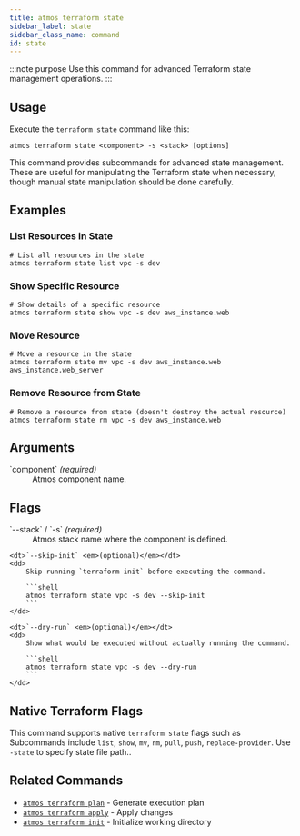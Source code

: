 ```yaml
---
title: atmos terraform state
sidebar_label: state
sidebar_class_name: command
id: state
---
```


:::note purpose
Use this command for advanced Terraform state management operations.
:::

<Screengrab title="atmos terraform state --help" slug="atmos-terraform-state--help" />

## Usage

Execute the `terraform state` command like this:

```shell
atmos terraform state <component> -s <stack> [options]
```

This command provides subcommands for advanced state management. These are useful for manipulating the Terraform state when necessary, though manual state manipulation should be done carefully.

## Examples

### List Resources in State

```shell
# List all resources in the state
atmos terraform state list vpc -s dev
```

### Show Specific Resource

```shell
# Show details of a specific resource
atmos terraform state show vpc -s dev aws_instance.web
```

### Move Resource

```shell
# Move a resource in the state
atmos terraform state mv vpc -s dev aws_instance.web aws_instance.web_server
```

### Remove Resource from State

```shell
# Remove a resource from state (doesn't destroy the actual resource)
atmos terraform state rm vpc -s dev aws_instance.web
```

## Arguments

<dl>
    <dt>`component` <em>(required)</em></dt>
    <dd>
        Atmos component name.
    </dd>
</dl>

## Flags

<dl>
    <dt>`--stack` / `-s` <em>(required)</em></dt>
    <dd>
        Atmos stack name where the component is defined.
    </dd>

    <dt>`--skip-init` <em>(optional)</em></dt>
    <dd>
        Skip running `terraform init` before executing the command.

        ```shell
        atmos terraform state vpc -s dev --skip-init
        ```
    </dd>

    <dt>`--dry-run` <em>(optional)</em></dt>
    <dd>
        Show what would be executed without actually running the command.

        ```shell
        atmos terraform state vpc -s dev --dry-run
        ```
    </dd>
</dl>

## Native Terraform Flags

This command supports native `terraform state` flags such as Subcommands include `list`, `show`, `mv`, `rm`, `pull`, `push`, `replace-provider`. Use `-state` to specify state file path..

## Related Commands

- [`atmos terraform plan`](/cli/commands/terraform/terraform-plan) - Generate execution plan
- [`atmos terraform apply`](/cli/commands/terraform/terraform-apply) - Apply changes
- [`atmos terraform init`](/cli/commands/terraform/terraform-init) - Initialize working directory
